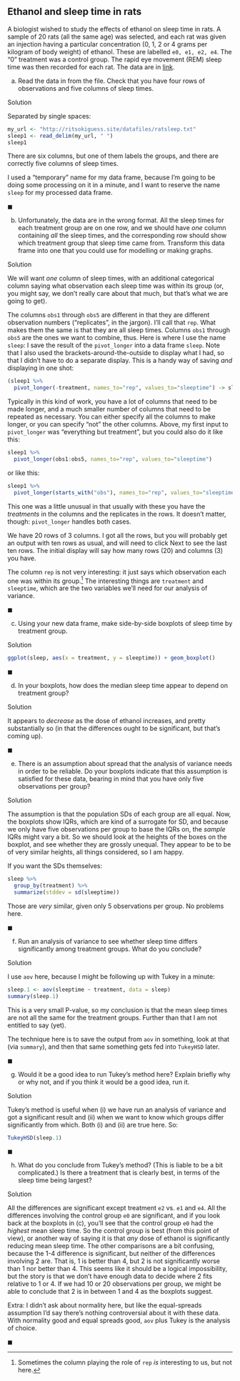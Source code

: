 ##  Ethanol and sleep time in rats


 A biologist wished to study the effects of ethanol on sleep
time in rats. A sample of 20 rats (all the same age) was selected, and
each rat was given an injection having a particular concentration (0,
1, 2 or 4 grams per kilogram of body weight) of ethanol. These are
labelled `e0, e1, e2, e4`. The "0"
treatment was a control group. The rapid eye movement (REM) sleep time
was then recorded for each rat. The data are in
[link](http://ritsokiguess.site/datafiles/ratsleep.txt). 



(a) Read the data in from the file. Check that you have four rows
of observations  and five columns of sleep times.


Solution


Separated by single spaces:
```r
my_url <- "http://ritsokiguess.site/datafiles/ratsleep.txt"
sleep1 <- read_delim(my_url, " ")
sleep1
```

 

There are six columns, but one of them labels the groups, and there
are correctly five columns of sleep times.

I used a "temporary" name for my data frame, because I'm going to be
doing some processing on it in a minute, and I want to reserve the
name `sleep` for my processed data frame.

$\blacksquare$

(b) Unfortunately, the data are in the wrong format. All the sleep
times for each treatment group are on one row, and we should have
*one* column containing *all* the sleep times, and the
corresponding row should show which treatment group that sleep time
came from. Transform this data frame into one that you could use for modelling or making graphs.




Solution

We will want *one* column of sleep times, with an additional categorical column saying what observation each sleep time was within its group (or, you might say, we don't really care about that much, but that's what we are going to get). 

The columns `obs1` through `obs5` are
different in that they are different observation numbers
("replicates", in the jargon). I'll call that `rep`. What
makes them the same is that they are all sleep times. Columns
`obs1` through `obs5` are the ones we want to
combine, thus. 
Here is where I use the name `sleep`: I save the result of
the `pivot_longer` into a data frame `sleep`. Note that I
also used the brackets-around-the-outside to display what I had,
so that I didn't have to do a separate display. This is a handy
way of saving *and* displaying in one shot:

```r
(sleep1 %>% 
  pivot_longer(-treatment, names_to="rep", values_to="sleeptime") -> sleep)
```

Typically in this kind of work, you have a lot of columns that need to be made longer, and a much smaller number of columns that need to be repeated as necessary. You can either specify all the columns to make longer, or you can specify "not" the other columns. Above, my first input to `pivot_longer` was "everything but treatment", but you could also do it like this:

```r
sleep1 %>% 
  pivot_longer(obs1:obs5, names_to="rep", values_to="sleeptime") 
```

or like this:

```r
sleep1 %>% 
  pivot_longer(starts_with("obs"), names_to="rep", values_to="sleeptime") 
```

This one was a little unusual in that usually with these you have the *treatments* in the columns and the replicates in the rows. It doesn't matter, though: `pivot_longer` handles both cases.


 
We have 20 rows of 3 columns. I got all the rows, but you will
probably get an output with ten rows as usual, and will need to click
Next to see the last ten rows. The initial display will say how many
rows (20) and columns (3) you have.

The column `rep` is not very interesting: it just says which
observation each one was within its group.^[Sometimes the  column playing the role of `rep` *is* interesting to us, but  not here.] 
The interesting things are `treatment` and
`sleeptime`, which are the two variables we'll need for our
analysis of variance.

$\blacksquare$


(c) Using your new data frame, make side-by-side boxplots of sleep
time by treatment group. 



Solution


```r
ggplot(sleep, aes(x = treatment, y = sleeptime)) + geom_boxplot()
```

 

$\blacksquare$


(d) In your boxplots, how does the median sleep time appear to
depend on treatment group?



Solution


It appears to *decrease* as the dose of ethanol increases,
and pretty substantially so (in that the differences ought to be
significant, but that's coming up). 


$\blacksquare$

(e) There is an assumption about spread that the analysis of
variance needs in order to be reliable. Do your boxplots indicate that
this assumption is satisfied for these data, bearing in mind that you
have only five observations per group?



Solution


The assumption is that the population SDs of each group are all
equal. Now, the boxplots show IQRs, which are kind of a surrogate
for SD, and because we only have five observations per group to
base the IQRs on, the *sample* IQRs might vary a bit. So we
should look at the heights of the boxes on the boxplot, and see
whether they are grossly unequal. They appear to be to be of very
similar heights, all things considered, so I am happy.

If you want the SDs themselves:

```r
sleep %>%
  group_by(treatment) %>%
  summarize(stddev = sd(sleeptime))
```

 

Those are *very* similar, given only 5 observations per group. No
problems here.


$\blacksquare$

(f) Run an analysis of variance to see whether sleep time differs
significantly among treatment groups. What do you conclude?



Solution


I use `aov` here, because I might be following up with
Tukey in a minute:

```r
sleep.1 <- aov(sleeptime ~ treatment, data = sleep)
summary(sleep.1)
```

 

This is a very small P-value, so my conclusion is that the mean sleep
times are not all the same for the treatment groups. Further than that
I am not entitled to say (yet).

The technique here is to save the output from `aov` in
something, look at that (via `summary`), and then that same
something gets fed into `TukeyHSD` later. 


$\blacksquare$

(g) Would it be a good idea to run Tukey's method here? Explain
briefly why or why not, and if you think it would be a good idea, run
it.



Solution


Tukey's method is useful when (i) we have run an analysis of
variance and got a significant result and (ii) when we want to know
which groups differ significantly from which. Both (i) and (ii) are
true here. So:

```r
TukeyHSD(sleep.1)
```

 


$\blacksquare$

(h) What do you conclude from Tukey's method? (This is liable to be
a bit complicated.) Is there a treatment that is clearly best, in
terms of the sleep time being largest?



Solution


All the differences are significant except treatment `e2`
vs.\ `e1` and `e4`. All the differences involving
the control group `e0` are significant, and if you look
back at the boxplots in (c), you'll see that the control group `e0`
had the *highest* mean sleep time. So the control group is
best (from this point of view), or another way of saying it is
that *any* dose of ethanol is significantly reducing mean
sleep time.
The other comparisons are a bit confusing, because the 1-4
difference is significant, but neither of the differences
involving 2 are. That is, 1 is better than 4, but 2 is not
significantly worse than 1 nor better than 4. This seems like it
should be a logical impossibility, but the story is that we don't
have enough data to decide where 2 fits relative to 1 or 4.  If we
had 10 or 20 observations per group, we might be able to conclude
that 2 is in between 1 and 4 as the boxplots suggest.


Extra: I didn't ask about normality here, but like the equal-spreads assumption I'd say there's nothing controversial about it with these data. With normality good and equal spreads good, `aov` plus Tukey is the analysis of choice. 

$\blacksquare$


